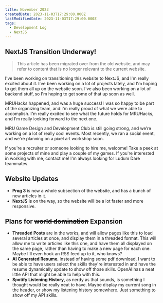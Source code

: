 ```yaml
---
title: November 2023
createdDate: 2023-11-03T17:29:00.000Z
lastModifiedDate: 2023-11-03T17:29:00.000Z
tags:
  - Development Log
  - NextJS
---
```


## NextJS Transition Underway!

> This article has been migrated over from the old website, and may refer to content that is no longer relevant to the current website.

I've been working on transitioning this website to NextJS, and I'm really excited about it. I've been working on a lot of projects lately, and I'm hoping to get them all up on the website soon. I've also been working on a lot of backend stuff, so I'm hoping to get some of that up soon as well.

MRUHacks happened, and was a huge success! I was so happy to be part of the organizing team, and I'm really proud of what we were able to accomplish. I'm really excited to see what the future holds for MRUHacks, and I'm really looking forward to the next one.

MRU Game Design and Development Club is still going strong, and we're working on a lot of really cool events. Most recently, we ran a social event, and we're planning on a pixel art workshop soon.

If you're a recruiter or someone looking to hire me, welcome! Take a peek at some projects of mine and play a couple of my games. If you're interested in working with me, contact me! I'm always looking for Ludum Dare teammates.

## Website Updates

- **Prog 3** is now a whole subsection of the website, and has a bunch of new articles in it.
- **NextJS** is on the way, so the website will be a lot faster and more responsive.

## Plans for ~~world domination~~ Expansion

- **Threaded Posts** are in the works, and will allow pages like this to load several articles at once, and display them in a threaded format. This will allow me to write articles like this one, and have them all displayed on the same page, rather than having to make a new page for each one. Maybe I'll even hook an RSS feed up to it, who knows?
- **AI Generated Resume**. Instead of having some pdf download, I want to be able to have users select the skills they're interested in and have the resume dynamically update to show off those skills. OpenAI has a neat little API that might be able to help with this.
- **Spotify Listening History**, as nerdy as that sounds, is something I thought would be really neat to have. Maybe display my current song in the header, or show my listening history somewhere. Just something to show off my API skills.
